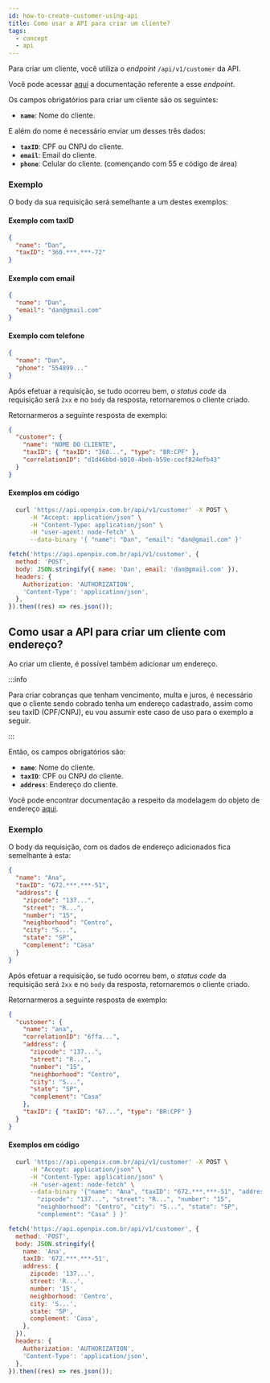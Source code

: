```yaml
---
id: how-to-create-customer-using-api
title: Como usar a API para criar um cliente?
tags:
  - concept
  - api
---
```



Para criar um cliente, você utiliza o _endpoint_ `/api/v1/customer` da API.

Você pode acessar [aqui](https://developers.openpix.com.br/api#tag/customer/paths/~1api~1v1~1customer/post)
a documentação referente a esse _endpoint_.

Os campos obrigatórios para criar um cliente são os seguintes:

- **`name`**: Nome do cliente.

E além do nome é necessário enviar um desses três dados:

- **`taxID`**: CPF ou CNPJ do cliente.
- **`email`**: Email do cliente.
- **`phone`**: Celular do cliente. (començando com 55 e código de área)

### Exemplo

O body da sua requisição será semelhante a um destes exemplos:

#### Exemplo com taxID

```json
{
  "name": "Dan",
  "taxID": "360.***.***-72"
}
```

#### Exemplo com email

```json
{
  "name": "Dan",
  "email": "dan@gmail.com"
}
```

#### Exemplo com telefone

```json
{
  "name": "Dan",
  "phone": "554899..."
}
```

Após efetuar a requisição, se tudo ocorreu bem, o _status code_ da requisição será `2xx` e no `body` da resposta, retornaremos o cliente criado.

Retornarmeros a seguinte resposta de exemplo:

```json
{
  "customer": {
    "name": "NOME DO CLIENTE",
    "taxID": { "taxID": "360...", "type": "BR:CPF" },
    "correlationID": "d1d46bbd-b010-4beb-b59e-cecf824efb43"
  }
}
```

#### Exemplos em código

<Tabs>
  <TabItem value="shell-curl" label="Shell + cURL" default>

```sh
  curl 'https://api.openpix.com.br/api/v1/customer' -X POST \
      -H "Accept: application/json" \
      -H "Content-Type: application/json" \
      -H "user-agent: node-fetch" \
      --data-binary '{ "name": "Dan", "email": "dan@gmail.com" }'
```

  </TabItem>
  <TabItem value="javascript" label="JavaScript + Fetch" default>

```js
fetch('https://api.openpix.com.br/api/v1/customer', {
  method: 'POST',
  body: JSON.stringify({ name: 'Dan', email: 'dan@gmail.com' }),
  headers: {
    Authorization: 'AUTHORIZATION',
    'Content-Type': 'application/json',
  },
}).then((res) => res.json());
```

  </TabItem>
</Tabs>

## Como usar a API para criar um cliente com endereço?

Ao criar um cliente, é possível também adicionar um endereço.

:::info

Para criar cobranças que tenham vencimento, multa e juros, é necessário que o cliente sendo cobrado tenha um endereço cadastrado, assim como seu taxID (CPF/CNPJ), eu vou assumir este caso de uso para o exemplo a seguir.

:::

Então, os campos obrigatórios são:

- **`name`**: Nome do cliente.
- **`taxID`**: CPF ou CNPJ do cliente.
- **`address`**: Endereço do cliente.

Você pode encontrar documentação a respeito da modelagem do objeto de endereço [aqui](https://developers.openpix.com.br/api#tag/customer/paths/~1api~1v1~1customer/post).

### Exemplo

O body da requisição, com os dados de endereço adicionados fica semelhante à esta:

```json
{
  "name": "Ana",
  "taxID": "672.***.***-51",
  "address": {
    "zipcode": "137...",
    "street": "R...",
    "number": "15",
    "neighborhood": "Centro",
    "city": "S...",
    "state": "SP",
    "complement": "Casa"
  }
}
```

Após efetuar a requisição, se tudo ocorreu bem, o _status code_ da requisição será `2xx` e no `body` da resposta, retornaremos o cliente criado.

Retornarmeros a seguinte resposta de exemplo:

```json
{
  "customer": {
    "name": "ana",
    "correlationID": "6ffa...",
    "address": {
      "zipcode": "137...",
      "street": "R...",
      "number": "15",
      "neighborhood": "Centro",
      "city": "S...",
      "state": "SP",
      "complement": "Casa"
    },
    "taxID": { "taxID": "67...", "type": "BR:CPF" }
  }
}
```

#### Exemplos em código

<Tabs>
  <TabItem value="shell-curl" label="Shell + cURL" default>

```sh
  curl 'https://api.openpix.com.br/api/v1/customer' -X POST \
      -H "Accept: application/json" \
      -H "Content-Type: application/json" \
      -H "user-agent: node-fetch" \
      --data-binary '{"name": "Ana", "taxID": "672.***.***-51", "address": {
        "zipcode": "137...", "street": "R...", "number": "15",
        "neighborhood": "Centro", "city": "S...", "state": "SP",
        "complement": "Casa" } }'
```

  </TabItem>
  <TabItem value="javascript" label="JavaScript + Fetch" default>

```js
fetch('https://api.openpix.com.br/api/v1/customer', {
  method: 'POST',
  body: JSON.stringify({
    name: 'Ana',
    taxID: '672.***.***-51',
    address: {
      zipcode: '137...',
      street: 'R...',
      number: '15',
      neighborhood: 'Centro',
      city: 'S...',
      state: 'SP',
      complement: 'Casa',
    },
  }),
  headers: {
    Authorization: 'AUTHORIZATION',
    'Content-Type': 'application/json',
  },
}).then((res) => res.json());
```

  </TabItem>
</Tabs>
